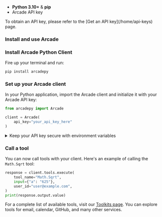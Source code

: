
- **Python 3.10+** & **pip**
- Arcade API key

<Tip>
  To obtain an API key, please refer to the [Get an API key](/home/api-keys) page.
</Tip>

### Install and use Arcade

<Steps>

### Install Arcade Python Client

Fire up your terminal and run:

```bash
pip install arcadepy
```

### Set up your Arcade client

In your Python application, import the Arcade client and initialize it with your Arcade API key:

```python
from arcadepy import Arcade

client = Arcade(
    api_key="your_api_key_here"
)
```

<details className="rounded-lg border border-blue-100 bg-blue-50/30 p-4 my-4 dark:border-blue-900/50 dark:bg-blue-950/30 hover:bg-blue-100/50 dark:hover:bg-blue-950/40 transition-colors">
  <summary className="flex items-center gap-2 text-sm font-medium dark:hover:bg-transparent">
    <Info className="text-blue-500 dark:text-blue-400 w-4 h-4" />
    <span>Keep your API key secure with environment variables</span>
  </summary>

  <div className="mt-4 text-sm text-neutral-700 dark:text-neutral-300">
    We recommend storing your API key in a `.env` file using `python-dotenv`.

    1. Install python-dotenv:

    ```bash
    pip install python-dotenv
    ```

    2. Create a `.env` file:

    ```
    ARCADE_API_KEY=your_api_key_here
    ```

    3. Load the `.env` file in your code:

    ```python
    from dotenv import load_dotenv

    load_dotenv()
    client = Arcade() # the env var ARCADE_API_KEY is loaded automatically
    ```

  </div>
</details>

### Call a tool

You can now call tools with your client. Here's an example of calling the `Math.Sqrt` tool:

```python
response = client.tools.execute(
    tool_name="Math.Sqrt",
    input={"a": "625"},
    user_id="user@example.com",
)
print(response.output.value)
```

For a complete list of available tools, visit our [Toolkits page](/toolkits). You can explore tools for email, calendar, GitHub, and many other services.

</Steps>

